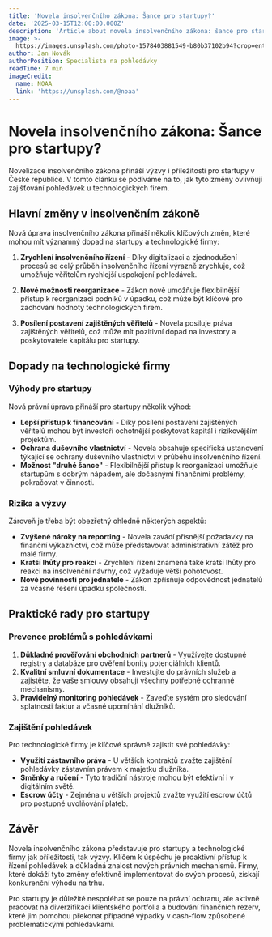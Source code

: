 ```yaml
---
title: 'Novela insolvenčního zákona: Šance pro startupy?'
date: '2025-03-15T12:00:00.000Z'
description: 'Article about novela insolvenčního zákona: šance pro startupy?'
image: >-
  https://images.unsplash.com/photo-1578403881549-b80b37102b94?crop=entropy&cs=tinysrgb&fit=max&fm=jpg&ixid=M3w3MjA5MjJ8MHwxfHJhbmRvbXx8fHx8fHx8fDE3NDMwMjQ0MDJ8&ixlib=rb-4.0.3&q=80&w=1080
author: Jan Novák
authorPosition: Specialista na pohledávky
readTime: 7 min
imageCredit:
  name: NOAA
  link: 'https://unsplash.com/@noaa'
---
```

# Novela insolvenčního zákona: Šance pro startupy?

Novelizace insolvenčního zákona přináší výzvy i příležitosti pro startupy v České republice. V tomto článku se podíváme na to, jak tyto změny ovlivňují zajišťování pohledávek u technologických firem.

## Hlavní změny v insolvenčním zákoně

Nová úprava insolvenčního zákona přináší několik klíčových změn, které mohou mít významný dopad na startupy a technologické firmy:

1. **Zrychlení insolvenčního řízení** - Díky digitalizaci a zjednodušení procesů se celý průběh insolvenčního řízení výrazně zrychluje, což umožňuje věřitelům rychlejší uspokojení pohledávek.

2. **Nové možnosti reorganizace** - Zákon nově umožňuje flexibilnější přístup k reorganizaci podniků v úpadku, což může být klíčové pro zachování hodnoty technologických firem.

3. **Posílení postavení zajištěných věřitelů** - Novela posiluje práva zajištěných věřitelů, což může mít pozitivní dopad na investory a poskytovatele kapitálu pro startupy.

## Dopady na technologické firmy

### Výhody pro startupy

Nová právní úprava přináší pro startupy několik výhod:

- **Lepší přístup k financování** - Díky posílení postavení zajištěných věřitelů mohou být investoři ochotnější poskytovat kapitál i rizikovějším projektům.
- **Ochrana duševního vlastnictví** - Novela obsahuje specifická ustanovení týkající se ochrany duševního vlastnictví v průběhu insolvenčního řízení.
- **Možnost "druhé šance"** - Flexibilnější přístup k reorganizaci umožňuje startupům s dobrým nápadem, ale dočasnými finančními problémy, pokračovat v činnosti.

### Rizika a výzvy

Zároveň je třeba být obezřetný ohledně některých aspektů:

- **Zvýšené nároky na reporting** - Novela zavádí přísnější požadavky na finanční výkaznictví, což může představovat administrativní zátěž pro malé firmy.
- **Kratší lhůty pro reakci** - Zrychlení řízení znamená také kratší lhůty pro reakci na insolvenční návrhy, což vyžaduje větší pohotovost.
- **Nové povinnosti pro jednatele** - Zákon zpřísňuje odpovědnost jednatelů za včasné řešení úpadku společnosti.

## Praktické rady pro startupy

### Prevence problémů s pohledávkami

1. **Důkladné prověřování obchodních partnerů** - Využívejte dostupné registry a databáze pro ověření bonity potenciálních klientů.
2. **Kvalitní smluvní dokumentace** - Investujte do právních služeb a zajistěte, že vaše smlouvy obsahují všechny potřebné ochranné mechanismy.
3. **Pravidelný monitoring pohledávek** - Zaveďte systém pro sledování splatnosti faktur a včasné upomínání dlužníků.

### Zajištění pohledávek

Pro technologické firmy je klíčové správně zajistit své pohledávky:

- **Využití zástavního práva** - U větších kontraktů zvažte zajištění pohledávky zástavním právem k majetku dlužníka.
- **Směnky a ručení** - Tyto tradiční nástroje mohou být efektivní i v digitálním světě.
- **Escrow účty** - Zejména u větších projektů zvažte využití escrow účtů pro postupné uvolňování plateb.

## Závěr

Novela insolvenčního zákona představuje pro startupy a technologické firmy jak příležitosti, tak výzvy. Klíčem k úspěchu je proaktivní přístup k řízení pohledávek a důkladná znalost nových právních mechanismů. Firmy, které dokáží tyto změny efektivně implementovat do svých procesů, získají konkurenční výhodu na trhu.

Pro startupy je důležité nespoléhat se pouze na právní ochranu, ale aktivně pracovat na diverzifikaci klientského portfolia a budování finančních rezerv, které jim pomohou překonat případné výpadky v cash-flow způsobené problematickými pohledávkami.
